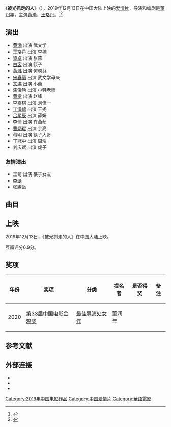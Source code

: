 {{电影信息框
| 片名     = 被光抓走的人
| 电影原名 = ''{{lang|en|Gone with the Light}}''
| 图像     = Gone with the Light poster.jpg
| 图像说明 = 海报
| 导演     = [[董润年|董润年]]
| 监制     = 
| 制片     = 应萝佳、张苗
| 编剧     = 董润年
| 原著     = 
| 主演     = 黄渤<br>王珞丹
| 配乐     = 
| 摄影     = 
| 剪辑     = 
| 制片商   = 上海阿里巴巴影业有限公司<br>北京聚合影联文化传媒有限公司
| 发行商   = 
| 上映日期 = {{Film date|2019|12|13|中国大陆}}
| 片长     = 131分钟
| 产地     = {{CHNML}}
| 语言     = 普通话
| 预算     = 
| 票房     = 
| 前集     = 
| 续集     = 
}}
《'''被光抓走的人'''》（{{lang-en|''Gone with the Light''}}），2019年12月13日在中国大陆上映的[[爱情片|爱情片]]，导演和编剧是[[董润年|董润年]]，主演[[黄渤|黄渤]]、[[王珞丹|王珞丹]]。<ref>{{cite news |author1=杜嘉悦 |title=《被光抓走的人》曝终极预告 直击当代爱情痛点 |url=https://ent.163.com/19/1202/14/EVDABKUB000380D0.html |accessdate=2021-01-07 |work=网易 |date=2019-12-02 |archive-date=2021-01-09 |archive-url=https://web.archive.org/web/20210109045942/https://ent.163.com/19/1202/14/EVDABKUB000380D0.html |dead-url=no }}</ref><ref>{{cite news |author1=加缪 |title=《被光抓走的人》：期待硬核的观众恐怕要失望 |url=http://ent.sina.com.cn/m/c/2019-12-13/doc-iihnzahi7283747.shtml |accessdate=2021-01-07 |work=新浪 |date=2019-12-13 |archive-date=2021-01-08 |archive-url=https://web.archive.org/web/20210108113941/http://ent.sina.com.cn/m/c/2019-12-13/doc-iihnzahi7283747.shtml |dead-url=no }}</ref>

==演出==
*[[黄渤|黄渤]] 出演 武文学
*[[王珞丹|王珞丹]] 出演 李楠
*[[谭卓|谭卓]] 出演 张燕
*[[白客|白客]] 出演 筷子
*[[黄璐|黄璐]] 出演 何晓芬
*[[宋春丽|宋春丽]] 出演 武文学母亲
*[[文淇|文淇]] 出演 小蕾
*[[焦俊艳|焦俊艳]] 出演 小韩老师
*[[黄觉|黄觉]] 出演 赵峰
*[[李嘉琪|李嘉琪]] 出演 刘佳一
*[[丁溪鹤|丁溪鹤]] 出演 王扬
*[[吕星辰|吕星辰]] 出演 薛妍
*李倩 出演 许燕茹
*[[曹炳琨|曹炳琨]] 出演 余亮
*蒋明 出演 筷子大哥
*[[丁冠中|丁冠中]] 出演 周浩
*刘庆斌 出演 虎子

===友情演出===
*王菊 出演 筷子女友
*[[李诞|李诞]] 
*[[张腾岳|张腾岳]]

==曲目==
{{Track listing
| collapsed        = no
| total_length     = 
| all_writing      = 
| all_lyrics       = 
| all_music        = 
| arranger_credits = 
| extra_column     = 歌手
| title1           = 《背光》
| note1            = 主题曲
| lyrics1          = 葛大为
| music1           = 钱雷
| extra1           = [[杨宗纬|杨宗纬]]
| length1          = 
| title2           = 《爱的箴言》
| note2            = 推广曲
| lyrics2          = [[罗大佑|罗大佑]]
| music2           = 罗大佑
| extra2           = 黄渤、王珞丹、 谭卓、白客
| length2          = 
}}

==上映==
2019年12月13日，《被光抓走的人》在中国大陆上映。

豆瓣评分6.9分。

==奖项==
{| class="wikitable"
|-
! 年份 !! 奖项 !! 分类 !! 提名者 !! 是否得奖 !! 备注
|-
| rowspan="1"| 2020 || [[第33届中国电影金鸡奖|第33届中国电影金鸡奖]] || [[金鸡奖最佳导演处女作|最佳导演处女作]] || 董润年 ||{{nom}}||
|}

==参考文献==
{{reflist}}

==外部连接==
*{{douban|30394535}}
*{{Mtime|264362}}
*{{IMDB title|tt10489348}}

{{DEFAULTSORT:Bei被光抓走的人}}
[[Category:2019年中国电影作品|Category:2019年中国电影作品]]
[[Category:中国爱情片|Category:中国爱情片]]
[[Category:華語電影|Category:華語電影]]